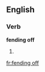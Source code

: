 ==English==

===Verb===
'''fending off'''

# {{present participle of|[[fend off]]}}

[[fr:fending off]]